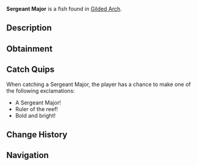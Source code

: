 {{FishInfobox
|image          = Sergeant Major.png
|rarity         = Common
|sea            = Second Sea
|location       = [[Gilded Arch]]
|sublocation    = 
|sources        = Crab Cage, Fishing Rod
|radar_location = 
|xp             = 70
|weather        = Clear
|time           = Day
|season         = Summer
|bait           = Worm
|base_weight    = 12.5
|base_value     = 140
|weight_range   = 9
|base_chance    = 115
|base_resil     = 110
}}
'''Sergeant Major''' is a {{Rarity|Common}} fish found in [[Gilded Arch]].

== Description ==
{{Description|A bold leader commanding tropical shallows.|Bestiary Entry}}

== Obtainment ==
{{Description|Lurks in waters favored by pirates.|Bestiary Hint}}
{{Fish Availability|
Gilded Arch
|top_rods      = 
Free Spirit Rod\185011.35\0;
Azure Of Lagoon\176177.75\36924.19;
Onirifalx\171635.18\0;
Flimsy Rod\170049.02\41271.91;
Great Rod of Oscar\168980.39\28965.36;
Training Rod\161940.91\NaN;
Plastic Rod\134723.6\26145.23;
Firefly Rod\165583.1\35786.05;
Adventurer's Rod\153559.53\35577.99;
Carrot Rod\164086.49\35197.35;
Friendly Rod\162410.05\35017.31;
Fischer's Rod\133656.97\26535.04;
Fast Rod\133341.21\26472.35;
Astralhook Rod\168022.34\0;
Blazebringer Rod\161842.61\34219.64;
Verdant Shear Rod\154224.55\35062.87;
Trident Rod\148197.47\30664.69;
Steady Rod\139048.61\23222.44;
No-Life Rod\133239.43\26257.52;
Ethereal Prism Rod\130440.49\25854.61;
Seraphic Rod\130066.65\24728.42;
Challenger's Rod\129232.55\25200;
Depthseeker Rod\126315.79\27308.96;
Avalanche Rod\125879.68\27431.15;
Rod Of The Exalted One\125696.55\25238.55;
Rod Of The Forgotten Fang\125417.6\23566.86;
Volcanic Rod\124947.14\25528.42;
Zeus Rod\124573.96\25452.17;
Rod Of The Depths\124490.99\23442.25
|recommended   = Free Spirit Rod
}}

== Catch Quips ==
When catching a Sergeant Major, the player has a chance to make one of the following exclamations:
* A Sergeant Major!
* Ruler of the reef!
* Bold and bright!

== Change History ==
{{Change History|{{subst:Current Version}}}}

== Navigation ==
{{Fish Navbox|Gilded Arch}}